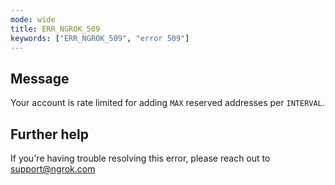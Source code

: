 ```yaml
---
mode: wide
title: ERR_NGROK_509
keywords: ["ERR_NGROK_509", "error 509"]
---
```


## Message

Your account is rate limited for adding `MAX` reserved addresses per `INTERVAL`.

## Further help

If you're having trouble resolving this error, please reach out to [support@ngrok.com](mailto:support@ngrok.com?subject=Help%20with%20ERR_NGROK_509)
